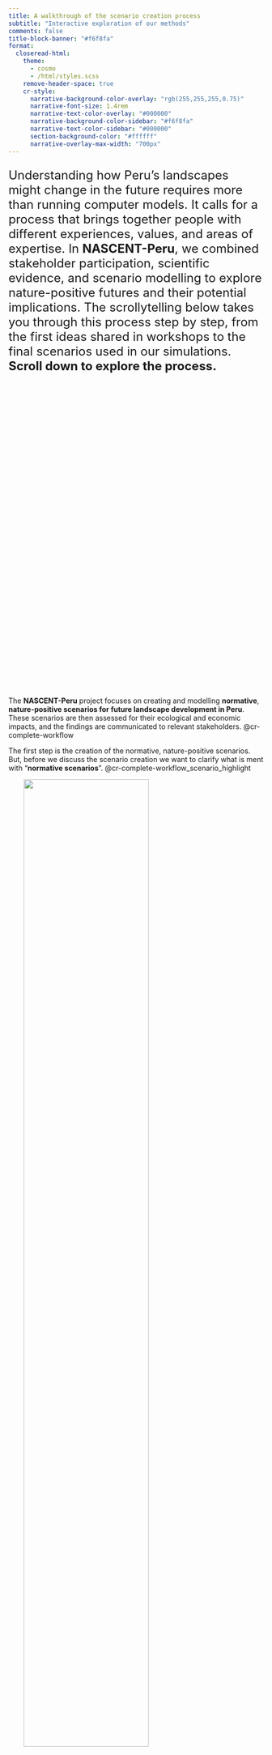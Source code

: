 ```yaml
---
title: A walkthrough of the scenario creation process
subtitle: "Interactive exploration of our methods"
comments: false
title-block-banner: "#f6f8fa"
format: 
  closeread-html:
    theme:
      - cosmo
      - /html/styles.scss
    remove-header-space: true
    cr-style:
      narrative-background-color-overlay: "rgb(255,255,255,0.75)"
      narrative-font-size: 1.4rem
      narrative-text-color-overlay: "#000000"
      narrative-background-color-sidebar: "#f6f8fa"
      narrative-text-color-sidebar: "#000000"
      section-background-color: "#ffffff"
      narrative-overlay-max-width: "700px"
---
```


<div style="font-size: 1.5rem;">
Understanding how Peru’s landscapes might change in the future requires more than running computer models. It calls for a process that brings together people with different experiences, values, and areas of expertise. In **NASCENT-Peru**, we combined stakeholder participation, scientific evidence, and scenario modelling to explore nature-positive futures and their potential implications. The scrollytelling below takes you through this process step by step, from the first ideas shared in workshops to the final scenarios used in our simulations. **Scroll down to explore the process.**
</div>

<div style="height: 600px;"></div>

::::{.cr-section}

The **NASCENT-Peru** project focuses on creating and modelling **normative**, **nature-positive scenarios for future landscape development in Peru**. These scenarios are then assessed for their ecological and economic impacts, and the findings are communicated to relevant stakeholders.
@cr-complete-workflow

The first step is the creation of the normative, nature-positive scenarios. But, before we discuss the scenario creation we want to clarify what is ment with "**normative scenarios**". 
@cr-complete-workflow_scenario_highlight

:::{#cr-complete-workflow}
![](../img/scenario_construction.png){fig-align="center" width="70%"style="margin-left: 30px;"}
![](../img/modelling.png){fig-align="center" width="70%"style="margin-left: 30px;"}
![](../img/economic_analysis.png){fig-align="center" width="62%"style="margin-left: 30px;"}
![](../img/communication.png){fig-align="right" width="70%"style="margin-left: 30px;"}
:::

:::{#cr-complete-workflow_scenario_highlight}
![](../img/scenario_construction.png){fig-align="center" width="70%"style="margin-left: 30px;"}
![](../img/modelling.png){fig-align="center" width="70%"style="opacity: 0.1;margin-left: 30px;"}
![](../img/economic_analysis.png){fig-align="center" width="62%"style="opacity: 0.1;margin-left: 30px;"}
![](../img/communication.png){fig-align="center" width="70%"style="opacity: 0.1;margin-left: 30px;"}
:::
::::

::::{.cr-section}
The best way to understand **normative scenario** analysis is to contrast it with the the type of scenario analysis we commonly see which is **exploratory scenario** analysis.
Both types begin by analysing the historical trend for a given measure of interest and then use that trend to predict how the measure will change from the present into the future. @cr-exploratory_vs_normative

**Exploratory scenario** analysis illustrates the range of possible future outcomes. It typically centres on a business-as-usual scenario extrapolated from current trends. Alternative futures are then defined as small deviations from that baseline. Such scenarios are often devised in a ‘top-down’ manner by experts. As a result, they offer no insight into the societal desirability of their outcomes.  [@cr-exploratory_vs_normative]{scale-by="1.7" pan-to="45%, 10%"}

<!--
pan to 45%, 20%
-->
By contrast, **normative scenarios** are centred around specific desirable future endpoints. Rather than predicting the single most likely future, they open up space for deep, transformative change. They are typically devised with stakeholder participation, which allows them to incorporate diverse value perspectives. This participation can engage and mobilise actors and encourage stewardship in realising the scenarios’ goals. Therefore, we aimed to create normative scenarios in **NASCENT-Peru**. [@cr-exploratory_vs_normative]{scale-by="1.7" pan-to="-45%, 10%"}


:::{#cr-exploratory_vs_normative}
![](../img/exploratory_vs_normative.png){fig-align="center" style="max-height:80vh;width:auto;height:auto;"}
:::
::::

::::{.cr-section}

In our project the workflow for creating normative nature-positive scenarios comprises three main steps: <br><br>
1.	**Conducting workshops** with relevant stakeholders to discuss future landscape development in Peru. <br><br>
2.	**Drafting future-development narratives** based on the workshop outcomes. <br><br>
3.	**Quantifying narrative content** using scientific literature to generate inputs for our computer models. @cr-scenario_creation-workflow


So let's start with the **workshops**.
[@cr-scenario_creation-workflow]{scale-by="2" pan-to="-30%, 90%"}

<!---
[@cr-scenario_creation-workflow]{scale-by="2" pan-to="-45%, 110%"}
--->

In May and June of 2024 we conducted a series of **5 workshops** in different regions across Peru. We started off with a **national workshop** in Lima followed by **four regional workshops** in Piura, Puerto Maldonado, Huaraz and Tarapoto. @cr-workshop_regions

@cr-workshop_regions_national

At the national workshop in Lima, participants took part in a series of exercises involving individual tasks, group discussions, and plenary sessions to:  <br><br>
1.	**Identify** the key **drivers** shaping Peru’s future landscape. <br><br>
2.	**Group** those **drivers** into Social, Technological, Ecological, Economic, and Political categories. <br><br>
3.	**Rank** each **driver** by its anticipated impact on the landscape. @cr-national_workshop_group


The results of this ranking are shown in the bubble chart. The <span style="color:#48b5c4;">Political category</span> leads in term of the number of drivers considered important (higher on the vertical axis). Its principal drivers are **land-use planning policies** (zoning and land ownership), **weakness of government institutions** (insufficient administrative capacity and widespread public distrust), **modifications to forestry law** (concession rules and enforcement mechanisms) and **poor institutional coordination** (overlapping mandates and unclear responsibilities). For the other categories, the single most significant drivers are: <br><br>
•	<span style="color:#61a346;">Social</span>: **demographic change** (population growth and urbanisation)<br><br>
•	<span style="color:#a7ca6b;">Technological</span>: **closing the energy gap** (grid extension and reliable supply)<br><br>
•	<span style="color:#c4d048;">Environmental</span>: **infrastructure projects** (roads and dams)<br><br>
•	<span style="color:#109777;">Economic</span>: **illegal economic activities** (informal mining and logging) @cr-driver_importance


Following the national workshop, we held **four regional workshops** and applied the Three Horizons Framework to guide discussions about the landscape across different temporal states. @cr-workshop_regions_regional


The Three Horizons Framework divides system change into three time-based horizons: <br><br>
•	<span style="color:#41792e;">Horizon 1</span>: the established, **current state** of the system <br><br>
•	<span style="color:#b6c237;">Horizon 2</span>: the **emerging** **drivers** or **actions** that reinforce or challenge that state <br><br>
•	<span style="color:#137c65;">Horizon 3</span>: the aspirational, long-term **future state** <br><br>
We adapted this framework for our workshops by defining <span style="color:#41792e;">Horizon 1</span> as each region’s **current landscape**, <span style="color:#b6c237;">Horizon 2</span> as the **national drivers** identified in Lima that could support or impede change to the landscape, and <span style="color:#137c65;">Horizon 3</span> as the **desirable future landscape** envisioned by participants. @cr-3horizons_regional


In each of the regional workshops, participants worked through a series of interactive exercises to: <br><br>
1.	Characterise the **current landscape** in their region (<span style="color:#94bdc1;">Horizon 1</span>). <br><br>
2.	Define a **desirable future landscape** (<span style="color:#64be68;">Horizon 3</span>). <br><br>
3.	**Evaluate the national drivers**, judging for each whether it would support or impede the transition from the current landscape to the desirable future landscape (<span style="color:#c45541;">Horizon 2</span>).
@cr-regional_workshop_impressions

In total, the five workshops brought together **103 participants** from more than **85 organisations**. They represented five stakeholder groups:  <br><br>
•	Academia <br><br>
•	Government officials <br><br>
•	NGOs/CBOs <br><br>
•	Private sector <br><br>
•	Practitioners @cr-participants_overview

Together, the stakeholders identified over 700 statements describing desirable future landscapes in Peru. In each regional workshop, certain priorities emerged from the discussions about these envisioned futures. In the **Andean Rainforest (Tarapoto)**, this was **agricultural production** through industrialisation and technological innovation. In the **Amazon Basin (Puerto Maldonado)**, it was **reducing** mercury, plastics, and other **contaminants** in rivers and soils. In the **Andes (Huaraz)**, it was **improved water management** by capturing rainy season flows for year-round supply. On the **Coast (Piura)**, it was **biodiversity connectivity** through expanded protected areas and the alignment of economic planning with ecological zoning.  @cr-regional_highlights

The regional workshops also revealed **differing perspectives** on whether certain drivers would support or hinder progress towards the desired future landscapes. The **drivers highlighted in bold** in the graphic are those where the workshops expressed particularly divergent views regarding their influence on achieving regional visions. @cr-regional_driver_variability

The **workshop** phase closed with a broad collection of ideas on Peru’s future landscapes, highlighting regional priorities and areas of disagreement on key drivers.
[@cr-scenario_creation-workflow]{scale-by="2" pan-to="-15%, 90%"}

Building on this foundation, the next step was to synthesise the information from all workshops into coherent **narratives**. @cr-scenario_creation-workflow

[@cr-scenario_creation-workflow]{scale-by="2" pan-to="-45%, 0%"}

We **translated** all statements collected from the workshops into English, then **extracted** those describing desirable landscape characteristics. These statements were **arranged** systematically and **combined** where appropriate, resulting in a final set of **60 unique statements**. @cr-statement_processing

To prepare for narrative development, we organised the 60 unique statements into thematic groups using the Nature Futures Framework (**NFF**), developed by the Intergovernmental Science-Policy Platform on Biodiversity and Ecosystem Services (IPBES). The **NFF** maps positive visions of human–nature relationships along **three value axes**: <br><br>
<span style="color:#aac172;">Nature for Nature</span>: viewing nature as having intrinsic value and deserving respect regardless of human benefit. <br><br>
<span style="color:#E6B1A3;">Nature for Society</span>: recognising the instrumental value of nature in providing ecosystem services that support people. <br><br>
<span style="color:#758EAE;">Nature as Culture</span>: valuing the relational connections between people and nature through culture, identity, and traditional practices. @cr-NFF

We then conducted an internal exercise in which each member of our research group individually positioned **all 60 statements within** the triangular space defined by the **NFF**, using a custom web application we developed for this purpose. @cr-NFF_app

A subsequent k-means clustering was conducted to group the statements objectively. By calculating the silhouette score across 1000 runs per cluster number (k), we found that the **optimal number of clusters was three**. The resulting clusters each aligned closely with one of the three axes of the Nature Futures Framework. @cr-silhouette_score

After assigning each statement to one of these three clusters, we assessed the level of agreement among individual placements. In the image, the **<span style="color:#f1b1aa;">red dots</span>** represent these individual responses, while the **black dot** indicates the average position. @cr-NFF_agree For some statements, there was strong agreement among individual responses regarding their placements. 

There was more disagreement for others. In these instances, we discussed which of the three clusters best corresponded to the content of each statement and reached a consensus on the final placement. @cr-NFF_disagree

In the end, each statement was assigned to one of the three axes of the Nature Futures Framework. Statements that corresponded to more than one value perspective are situated between the axes in the image. This grouping formed the foundation for developing the scenario narratives. @cr-NFF_clustered_results

We **summarised similar drivers** from the national workshop into single, broader drivers where appropriate. In the next step, we **linked each statement to the relevant drivers** to describe how future landscape change could unfold in relation to each driver under each scenario. In addition to the three normative scenarios, each linked to one axis of the Nature Futures Framework, we also **developed an exploratory Business as Usual scenario** for contrast. All linked **statements were further enriched** with information from an extensive literature review. @cr-narrative_creation


Finally, we developed the narratives for each scenario through an **iterative writing process**, incorporating two rounds of feedback to ensure clarity and coherence. In each narrative, we systematically integrated the grouped statements, linked drivers, and insights from the literature review, **grounding every scenario** in both stakeholder perspectives and scientific evidence. As part of this enrichment, we also quantified certain aspects of the scenarios using literature sources, such as the projected number of inhabitants by 2060 or the share of the population living in urban areas. @cr-scenario_narratives

:::{#cr-scenario_creation-workflow}
![](../img/scenario_creation.png){fig-align="center" style="max-height:80vh;width:auto;height:auto;"}
:::

:::{#cr-workshop_regions}
![](../img/Workshop_map.png){fig-align="center" style="max-height:90vh;width:auto;height:auto;"}
:::

:::{#cr-workshop_regions_national}
![](../img/Workshop_map_national.png){fig-align="center" style="max-height:90vh;width:auto;height:auto;"}
:::


::: {#cr-national_workshop_group}
![](../img/National_workshop_group.png){fig-align="center" style="max-height:65vh;width:auto;height:auto;"}
:::

:::{#cr-workshop_regions_regional}
![](../img/Workshop_map_regional.png){fig-align="center" style="max-height:90vh;width:auto;height:auto;"}
:::

:::{#cr-driver_importance}
![](../img/Driver_importance_bubble_ENG.png){fig-align="center" style="max-height:90vh;width:auto;height:auto;"}
:::

:::{#cr-3horizons_regional}
![](../img/3horizons_regional_workshop_en.png){fig-align="center" style="max-height:75vh;width:auto;height:auto;"}
:::

:::{#cr-regional_workshop_impressions}
![](../img/regional_workshop_impressions.png){fig-align="center" style="max-height:55vh;width:auto;height:auto;"}
:::



:::{#cr-participants_overview}
![](../img/participants_overview_EN.png){fig-align="center" style="max-height:80vh;width:auto;height:auto;"}
:::

:::{#cr-regional_highlights}
![](../img/regional_workshops_highlights_EN.png){fig-align="center" style="max-height:80vh;width:auto;height:auto;"}
:::

:::{#cr-regional_driver_variability}
![](../img/regional_driver_variability_EN.png){fig-align="center" style="max-height:80vh;width:auto;height:auto;"}
:::

:::{#cr-statement_processing}
![](../img/statement_processing_EN.png){fig-align="center" style="max-height:35vh;width:auto;height:auto;"}
:::

:::{#cr-NFF}
![](../img/naturefutureframework.png){fig-align="center" style="max-height:60vh;width:auto;height:auto;"}
:::

:::{#cr-NFF_app}
![](../img/NFF_app_EN.png){fig-align="center" style="max-height:80vh;width:auto;height:auto;"}
:::



:::{#cr-silhouette_score}
![](../img/mean_silhouette_unique_statements.png){fig-align="center" style="max-height:75vh;width:auto;height:auto;"}
:::

:::{#cr-NFF_agree}
![](../img/review_agreement.png){fig-align="center" style="max-height:70vh;width:auto;height:auto;"}
:::

:::{#cr-NFF_disagree}
![](../img/review_disagreement.png){fig-align="center" style="max-height:70vh;width:auto;height:auto;"}
:::

:::{#cr-NFF_clustered_results}
![](../img/final_clustered_results.png){fig-align="center" style="max-height:70vh;width:auto;height:auto;"}
:::

:::{#cr-narrative_creation}
![](../img/narrative_creation.png){fig-align="center" style="max-height:80vh;width:auto;height:auto;"}
:::

:::{#cr-scenario_narratives}
![](../img/scenario_narratives_EN.png){fig-align="center" style="max-height:80vh;width:auto;height:auto;"}
:::

::::
